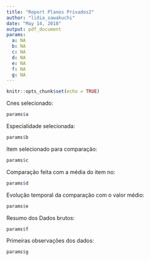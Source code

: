 ---
title: "Report Planos Privados2"
author: "lidia_sawakuchi"
date: "May 14, 2018"
output: pdf_document
params:
  a: NA
  b: NA
  c: NA
  d: NA
  e: NA
  f: NA
  g: NA
---

```{r setup, include=FALSE}
knitr::opts_chunk$set(echo = TRUE)
```
Cnes selecionado:

```{r}
params$a

```
Especialidade selecionada:
```{r}
params$b

```
Item selecionado para comparação:

```{r}
params$c

```
Comparação feita com a média do item no:

```{r}
params$d

```

Evolução temporal da comparação com o valor médio:
```{r}
params$e

```
Resumo dos Dados brutos:
```{r}
params$f

```
Primeiras observações dos dados:
```{r}
params$g

```
